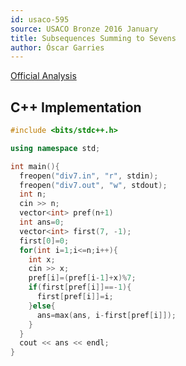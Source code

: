 ```yaml
---
id: usaco-595
source: USACO Bronze 2016 January
title: Subsequences Summing to Sevens
author: Óscar Garries
---
```


[Official Analysis](http://www.usaco.org/prefrent/data/sol_div7_silver_jan16.html)

<LanguageSection>
<CPPSection>

## C++ Implementation

```cpp
#include <bits/stdc++.h>

using namespace std;

int main(){
  freopen("div7.in", "r", stdin);
  freopen("div7.out", "w", stdout);
  int n;
  cin >> n;
  vector<int> pref(n+1)
  int ans=0;
  vector<int> first(7, -1);
  first[0]=0;
  for(int i=1;i<=n;i++){
    int x;
    cin >> x;
    pref[i]=(pref[i-1]+x)%7;
    if(first[pref[i]]==-1){
      first[pref[i]]=i;
    }else{
      ans=max(ans, i-first[pref[i]]);
    }
  }
  cout << ans << endl;
}
```

</CPPSection>
</LanguageSection>
